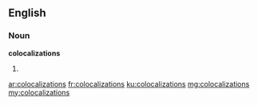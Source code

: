 ==English==

===Noun===
'''colocalizations'''

# {{plural of|colocalization}}

[[ar:colocalizations]]
[[fr:colocalizations]]
[[ku:colocalizations]]
[[mg:colocalizations]]
[[my:colocalizations]]